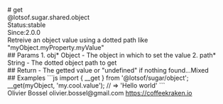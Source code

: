 <div class="docmap-mdx">
# get
<div class="_namespace">@lotsof.sugar.shared.object</div>
<div class="_metas">
<div class="_status"><span class="_status-label">Status:</span><span class="_status-value -stable">stable</span></div>
<div class="_since"><span class="_since-label">Since:</span><span class="_since-value">2.0.0</span></div>
</div>
<div class="_description">
Retreive an object value using a dotted path like "myObject.myProperty.myValue"
</div>
<div class="_params">
## Params
1. <span class="_name">obj<span class="_required">*</span></span><span class="_default"></span> <span class="_type">Object</span>
   - The object in which to set the value
2. <span class="_name">path<span class="_required">*</span></span><span class="_default"></span> <span class="_type">String</span>
   - The dotted object path to get
</div>
<div class="_return">
## Return
- <span class="_description">The getted value or "undefined" if nothing found...</span><span class="_default"></span><span class="_type">Mixed</span>
</div>
<div class="_examples">
## Examples
```js
import { __get } from '@lotsof/sugar/object';
__get(myObject, 'my.cool.value'); // => 'Hello world'
```
</div>
<div class="_author">
<span class="_name">Olivier Bossel</span>
<span class="_email">olivier.bossel@gmail.com</span>
<a href="https://coffeekraken.io" target="_blank" class="_url">https://coffeekraken.io</a>
</div>
</div>